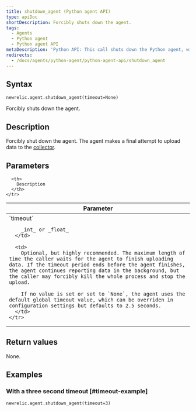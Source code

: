 ```yaml
---
title: shutdown_agent (Python agent API)
type: apiDoc
shortDescription: Forcibly shuts down the agent.
tags:
  - Agents
  - Python agent
  - Python agent API
metaDescription: 'Python API: This call shuts down the Python agent, with an optional timeout value.'
redirects:
  - /docs/agents/python-agent/python-agent-api/shutdown_agent
---
```


## Syntax

```
newrelic.agent.shutdown_agent(timeout=None)
```

Forcibly shuts down the agent.

## Description

Forcibly shut down the agent. The agent makes a final attempt to upload data to the [collector](/docs/accounts-partnerships/education/getting-started-new-relic/glossary#collector).

## Parameters

<table>
  <thead>
    <tr>
      <th width="25%">
        Parameter
      </th>

      <th>
        Description
      </th>
    </tr>
  </thead>

  <tbody>
    <tr>
      <td>
        `timeout`

        _int_ or _float_
      </td>

      <td>
        Optional, but highly recommended. The maximum length of time the caller waits for the agent to finish uploading data. If the timeout period ends before the agent finishes, the agent continues reporting data in the background, but the caller may forcibly kill the whole process and stop the upload.

        If no value is set or set to `None`, the agent uses the default global timeout value, which can be overriden in configuration settings but defaults to 2.5 seconds.
      </td>
    </tr>
  </tbody>
</table>

## Return values

None.

## Examples

### With a three second timeout [#timeout-example]

```
newrelic.agent.shutdown_agent(timeout=3)
```
